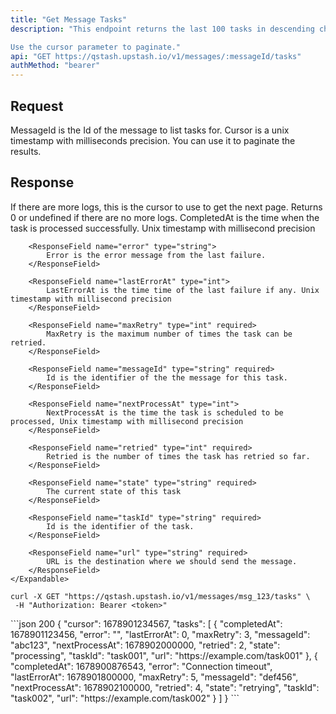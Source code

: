 ```yaml
---
title: "Get Message Tasks"
description: "This endpoint returns the last 100 tasks in descending chronological order.           

Use the cursor parameter to paginate."
api: "GET https://qstash.upstash.io/v1/messages/:messageId/tasks"
authMethod: "bearer"
---
```


## Request

<ParamField path="messageId" type="string" required>
  MessageId is the Id of the message to list tasks for.
</ParamField>

<ParamField query="cursor" type="int">
  Cursor is a unix timestamp with milliseconds precision. You can use it to
  paginate the results.
</ParamField>

## Response

<ResponseField name="cursor" type="int">
  If there are more logs, this is the cursor to use to get the next page.
  Returns 0 or undefined if there are no more logs.
</ResponseField>

<ResponseField name="tasks" type="Array<Task>" required>
    <Expandable title="Task">
        <ResponseField name="completedAt" type="int">
            CompletedAt is the time when the task is processed successfully. Unix timestamp with millisecond precision
        </ResponseField>

        <ResponseField name="error" type="string">
            Error is the error message from the last failure.
        </ResponseField>

        <ResponseField name="lastErrorAt" type="int">
            LastErrorAt is the time time of the last failure if any. Unix timestamp with millisecond precision
        </ResponseField>

        <ResponseField name="maxRetry" type="int" required>
            MaxRetry is the maximum number of times the task can be retried.
        </ResponseField>

        <ResponseField name="messageId" type="string" required>
            Id is the identifier of the the message for this task.
        </ResponseField>

        <ResponseField name="nextProcessAt" type="int">
            NextProcessAt is the time the task is scheduled to be processed, Unix timestamp with millisecond precision
        </ResponseField>

        <ResponseField name="retried" type="int" required>
            Retried is the number of times the task has retried so far.
        </ResponseField>

        <ResponseField name="state" type="string" required>
            The current state of this task
        </ResponseField>

        <ResponseField name="taskId" type="string" required>
            Id is the identifier of the task.
        </ResponseField>

        <ResponseField name="url" type="string" required>
            URL is the destination where we should send the message.
        </ResponseField>
    </Expandable>

</ResponseField>

<RequestExample>

```shell curl
curl -X GET "https://qstash.upstash.io/v1/messages/msg_123/tasks" \
 -H "Authorization: Bearer <token>"
```

</RequestExample>

<ResponseExample>
```json 200
{
  "cursor": 1678901234567,
  "tasks": [
    {
      "completedAt": 1678901123456,
      "error": "",
      "lastErrorAt": 0,
      "maxRetry": 3,
      "messageId": "abc123",
      "nextProcessAt": 1678902000000,
      "retried": 2,
      "state": "processing",
      "taskId": "task001",
      "url": "https://example.com/task001"
    },
    {
      "completedAt": 1678900876543,
      "error": "Connection timeout",
      "lastErrorAt": 1678901800000,
      "maxRetry": 5,
      "messageId": "def456",
      "nextProcessAt": 1678902100000,
      "retried": 4,
      "state": "retrying",
      "taskId": "task002",
      "url": "https://example.com/task002"
    }
  ]
}
```
</ResponseExample>
